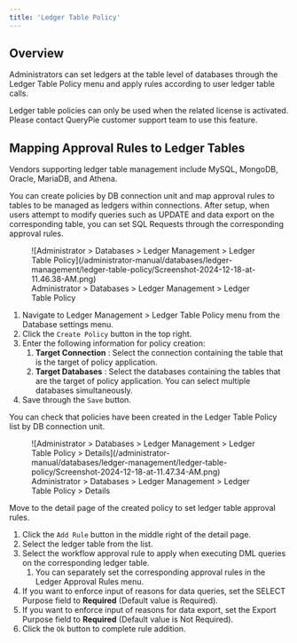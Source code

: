 ```yaml
---
title: 'Ledger Table Policy'
---
```



## Overview

Administrators can set ledgers at the table level of databases through the Ledger Table Policy menu and apply rules according to user ledger table calls.

<Callout type="important">
Ledger table policies can only be used when the related license is activated. Please contact QueryPie customer support team to use this feature.
</Callout>

## Mapping Approval Rules to Ledger Tables

<Callout type="info">
Vendors supporting ledger table management include MySQL, MongoDB, Oracle, MariaDB, and Athena.
</Callout>

You can create policies by DB connection unit and map approval rules to tables to be managed as ledgers within connections. After setup, when users attempt to modify queries such as UPDATE and data export on the corresponding table, you can set SQL Requests through the corresponding approval rules.

<figure data-layout="center" data-align="center">
![Administrator &gt; Databases &gt; Ledger Management &gt; Ledger Table Policy](/administrator-manual/databases/ledger-management/ledger-table-policy/Screenshot-2024-12-18-at-11.46.38-AM.png)
<figcaption>
Administrator &gt; Databases &gt; Ledger Management &gt; Ledger Table Policy
</figcaption>
</figure>

1. Navigate to Ledger Management &gt; Ledger Table Policy menu from the Database settings menu.
2. Click the `Create Policy` button in the top right.
3. Enter the following information for policy creation:
    1.  **Target Connection**  : Select the connection containing the table that is the target of policy application.
    2.  **Target Databases**  : Select the databases containing the tables that are the target of policy application. You can select multiple databases simultaneously.
4. Save through the `Save` button.

You can check that policies have been created in the Ledger Table Policy list by DB connection unit.

<figure data-layout="center" data-align="center">
![Administrator &gt; Databases &gt; Ledger Management &gt; Ledger Table Policy &gt; Details](/administrator-manual/databases/ledger-management/ledger-table-policy/Screenshot-2024-12-18-at-11.47.34-AM.png)
<figcaption>
Administrator &gt; Databases &gt; Ledger Management &gt; Ledger Table Policy &gt; Details
</figcaption>
</figure>

Move to the detail page of the created policy to set ledger table approval rules.

1. Click the `Add Rule` button in the middle right of the detail page.
2. Select the ledger table from the list.
3. Select the workflow approval rule to apply when executing DML queries on the corresponding ledger table.
    1. You can separately set the corresponding approval rules in the Ledger Approval Rules menu.
4. If you want to enforce input of reasons for data queries, set the SELECT Purpose field to **Required** (Default value is Required).
5. If you want to enforce input of reasons for data export, set the Export Purpose field to **Required** (Default value is Not Required). 
6. Click the `Ok` button to complete rule addition.
